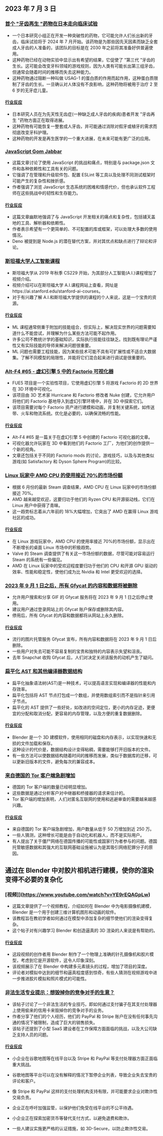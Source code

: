 

<CallToAction />

<Steps>

## 2023 年 7 月 3 日

### [首个 "牙齿再生 "药物在日本走向临床试验](https://mainichi.jp/english/articles/20230609/p2a/00m/0sc/026000c)

- 一个日本研究小组正在开发一种突破性的药物，它可能允许人们长出新的牙齿，临床试验将于 2024 年 7 月开始。该药物是为那些因先天因素而缺乏全套成人牙齿的人准备的，该团队的目标是在 2030 年之前将其准备好供普遍使用。
- 这种药物已经在动物实验中显示出有希望的结果，它促使了 "第三代 "牙齿的生长。这可能会改变牙科领域的游戏规则，因为人类有可能长出第三组牙齿，但通常会随着时间的推移而失去这种能力。
- 这种药物通过阻断一种叫做 USAG-1 的蛋白质的作用而起作用，这种蛋白质限制了牙齿的生长。一旦确认对人体没有不良影响，这种药物将被用于治疗 2 至 6 岁的无牙症儿童。

#### [行业反应](http://news.ycombinator.com/item?id=36563590)

- 日本研究人员在为先天性无齿症(一种缺乏成人牙齿的疾病)患者开发 "牙齿再生 "药物方面正在取得进展。
- 这种药物有可能恢复一整套成人牙齿，并可能通过消除对假牙或植牙的需求而彻底改变牙科护理。
- 这种药物的开发是再生医学的一个重大进展，在未来可能有更广泛的应用。

### [JavaScript Gom Jabbar](https://frantic.im/javascript-gom-jabbar/)

- 这篇文章讨论了使用 JavaScript 的挑战和痛点，特别是与 package.json 文件和各种依赖性和工具有关的问题。
- 它强调了在管理和升级软件包、配置 ESLint 等工具以及处理不同测试框架时可能产生的复杂性和挫折感。
- 作者强调了浏览 JavaScript 生态系统的困难和情感代价，但也承认软件工程师在这些挑战中的韧性和生存能力。

#### [行业反应](http://news.ycombinator.com/item?id=36564010)

- 这篇文章幽默地强调了与 JavaScript 开发相关的痛点和复杂性，包括铺天盖地的工具、解析器和依赖性。
- 作者表示希望有一个更简单的、不可配置的库或框架，可以处理大多数的使用情况。
- Deno 被提到是 Node.js 的潜在替代方案，并对其优点和缺点进行了辩论和评论。

### [斯坦福大学人工智能课程](https://ai.stanford.edu/courses/)

- 斯坦福大学从 2019 年秋季 CS229 开始，为其部分人工智能(A.I.)课程增加了视频介绍。
- 视频介绍可以在斯坦福大学 A.I.课程网站上查看，网址是https://ai.stanford.edu/stanford-ai-courses。
- 对于有兴趣了解 A.I.和斯坦福大学提供的课程的个人来说，这是一个宝贵的资源。

#### [行业反应](http://news.ycombinator.com/item?id=36562502)

- ML 课程通常侧重于附加的技能组合，但实际上，解决现实世界的问题需要知道什么不能尝试，并理解为什么某些方法可能不起作用。
- 许多公司不教统计学的基础知识，实际执行技能往往缺乏。找到既有理论严谨性又有实际技能的导师来解决问题很重要。
- ML 问题也需要工程技能，因为某些技术可能不具有可扩展性或不适合大数据集。了解不同模型的局限性，并能将它们混合起来进行调试是很重要的。

### [Alt-F4 #65 - 虚幻引擎 5 中的 Factorio 可视化器](https://alt-f4.blog/ALTF4-65/)

- FUE5 项目是一个实验性项目，它使用虚幻引擎 5 将游戏 Factorio 的 2D 世界在 3D 环境中可视化。
- 该项目由 3D 艺术家 Hurricane 和 Factorio 修改者 Nuke 创建，它允许用户将他们的 Factorio 基地导入到虚幻引擎环境中，并在 3D 中探索它们。
- 该项目需要对每个 Factorio 资产进行建模和动画，并复制关键系统，如传送带、火车和物流系统。优化是必要的，以确保流畅的性能。

#### [行业反应](http://news.ycombinator.com/item?id=36561847)

- Alt-F4 #65 是一篇关于在虚幻引擎 5 中创建的 Factorio 可视化器的文章。
- 可视化器允许玩家在 3D 中看到他们的 Factorio 工厂，为他们的创作提供一个新的视角。
- 文章还包括关于不同的 Factorio mods 的讨论，游戏技巧，以及与其他类似游戏(如 Satisfactory 和 Dyson Sphere Program)的比较。

### [Linux 玩家中 AMD CPU 的使用接近 70%的市场份额](https://www.phoronix.com/news/AMD-CPU-Linux-Gaming-67p)

- 根据 6 月份的最新 Steam 调查结果，AMD CPU 在 Linux 玩家中的市场份额接近 70%。
- AMD 越来越受欢迎，这要归功于他们的 Ryzen CPU 和开源驱动栈，它们在 Linux 用户中获得了青睐。
- 这一趋势标志着从六年前的 18%大幅增加，它突出了 AMD 在赢得 Linux 游戏社区的成功。

#### [行业反应](http://news.ycombinator.com/item?id=36563979)

- 在 Linux 游戏玩家中，AMD CPU 的使用率接近 70%的市场份额，显示出在不断增长的桌面 Linux 市场中的积极趋势。
- Valve 的 Steam 调查提供了有关这一市场份额的数据，尽管可能对容易运行 Steam 的系统有一些偏见。
- AMD 在 Linux 玩家中的受欢迎程度要归功于他们的 CPU 和开源 GPU 驱动的效率、性能和稳定性，使他们成为比 Nvidia 和 Intel 更受欢迎的选择。

### [2023 年 9 月 1 日之后，所有 Gfycat 的内容和数据将被删除](https://gfycat.com/)

- 允许用户搜索和分享 GIF 的 Gfycat 服务将在 2023 年 9 月 1 日之后停止使用。
- 建议用户通过登录网站上的 Gfycat 账户保存或删除其内容。
- 停用后，所有 Gfycat 的内容和数据都将从网站上永久删除。

#### [行业反应](http://news.ycombinator.com/item?id=36557287)

- 流行的图片托管服务 Gfycat 宣布，所有内容和数据将在 2023 年 9 月 1 日后删除。
- 一些用户对失去可能不容易复制的宝贵和独特的内容表示失望和沮丧。
- 去年 Snapchat 收购 Gfycat 后，人们对决定关闭该服务的动机产生了疑问。

### [扁平化 AST 和其他编译器数据结构](https://www.cs.cornell.edu/~asampson/blog/flattening.html)

- 扁平化抽象语法树(AST)是一种技术，可以提高语言实现和编译器的性能和内存效率。
- 扁平化包括将 AST 节点打包成一个数组，并使用数组索引而不是指针来引用子节点。
- 扁平化的 AST 提供了一些好处，如改进的空间定位，更小的内存足迹，更便宜的分配和取消分配，更容易的内存管理，以及方便的重复数据删除。

#### [行业反应](http://news.ycombinator.com/item?id=36559346)

- Blender 是一个 3D 建模软件，使用相同的磁盘和内存表示，以实现快速和无损的文件加载和保存。
- 这种设计的代价是，数据结构设计变得粘稠，需要能够打开旧版本的文件。
- 有一些方法可以使数据结构随着时间的推移而发展，类似于数据库的迁移，可以更新旧版本的文件，避免每次的兼容成本。

### [来自德国的 Tor 客户端急剧增加](https://metrics.torproject.org/userstats-relay-country.html?start=2019-01-01&end=2023-07-02&country=de&events=off)

- 德国的 Tor 客户端的数量已经明显增加。
- 这些数据是通过分析客户对中继器和桥接器的请求来估计的。
- Tor 客户端的增加表明，人们对匿名互联网的使用和逃避审查的需要越来越感兴趣。

#### [行业反应](http://news.ycombinator.com/item?id=36560136)

- 来自德国的 Tor 客户端急剧增加，用户数量从低于 50 万增加到近 250 万。
- 一些人猜测，这种增长可能是由于自动化和机器人，而不是实际用户。
- 有人提出了关于僵尸网络在德国传播的可能性或国家行为者参与的问题。德国托管敏感数据和其强大的互联网基础设施被认为是其吸引网络犯罪分子的原因。

## 通过在 Blender 中对胶片相机进行建模，使你的渲染变得不必要的复杂化

### [视频]](https://www.youtube.com/watch?v=YE9rEQAGpLw)

- 这篇文章提供了一个视频教程，介绍如何在 Blender 中为电影摄像机建模，Blender 是一个用于创建三维计算机图形和动画的软件。
- 该教程旨在教初学者如何通过在模型中添加复杂的细节使他们的渲染变得复杂。
- 这个帖子对有兴趣学习 Blender 和创造逼真的 3D 渲染的人来说是有帮助的。

#### [行业反应](http://news.ycombinator.com/item?id=36562757)

- 这段视频的创作者用 Blender 制作了一个物理上准确的针孔摄像机和胶片模型，考虑到它是开源软件，这令人印象深刻。
- 该视频展示了在 Blender 中构建多元素镜头的过程，增加了项目的深度。
- 评论者对模拟中达到的细节和逼真程度感到惊奇，有些人猜测在视频游戏中进一步推进胶片模拟和照片模式的可能性。

### [非法生活专业提示：想毁掉你的竞争对手的生意？](https://oppositeinvictus.com/illegal-life-pro-tip-want-to-ruin-your-competitors-business)

- 该帖子讨论了一个非法生活的专业技巧，即如何通过支付骗子在其支付处理器上使用偷来的信用卡来毁掉你的竞争对手的业务。
- 作者分享了他们的个人经历，他们的 PayPal 和 Stripe 账户在没有任何事先沟通的情况下被限制，造成了巨大的销售损失。
- 该帖子还提到了小型 SaaS 建设者在工作保障方面面临的挑战，以及大公司缺乏支持人员的问题。

#### [行业反应](http://news.ycombinator.com/item?id=36566634)

- 小企业在谷歌地图等在线平台以及 Stripe 和 PayPal 等支付处理器方面正面临重大挑战。
- 谷歌地图等平台可以在没有解释的情况下暂停企业列表，导致企业失去宝贵的评论和客户。
- 像 Stripe 和 PayPal 这样的支付处理机构支持有限，并可能要求企业对欺诈性交易负责。

- 企业正在呼吁加强监管，以保护他们免受在线平台的不公平待遇。
- 小企业正在探索加密货币等替代支付方式，以避免退费和欺诈。
- 一些人建议实施更严格的认证措施，如 3D-Secure，以防止欺诈性交易。

</Steps>

